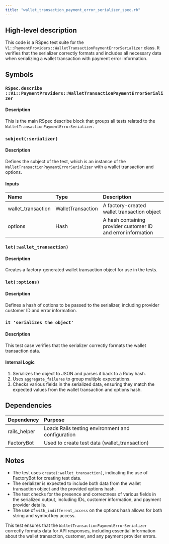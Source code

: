 ```yaml
---
title: "wallet_transaction_payment_error_serializer_spec.rb"
---
```


## High-level description
This code is a RSpec test suite for the `V1::PaymentProviders::WalletTransactionPaymentErrorSerializer` class. It verifies that the serializer correctly formats and includes all necessary data when serializing a wallet transaction with payment error information.

## Symbols

### `RSpec.describe ::V1::PaymentProviders::WalletTransactionPaymentErrorSerializer`
#### Description
This is the main RSpec describe block that groups all tests related to the `WalletTransactionPaymentErrorSerializer`.

### `subject(:serializer)`
#### Description
Defines the subject of the test, which is an instance of the `WalletTransactionPaymentErrorSerializer` with a wallet transaction and options.

#### Inputs
| Name | Type | Description |
|:-----|:-----|:------------|
| wallet_transaction | WalletTransaction | A factory-created wallet transaction object |
| options | Hash | A hash containing provider customer ID and error information |

### `let(:wallet_transaction)`
#### Description
Creates a factory-generated wallet transaction object for use in the tests.

### `let(:options)`
#### Description
Defines a hash of options to be passed to the serializer, including provider customer ID and error information.

### `it 'serializes the object'`
#### Description
This test case verifies that the serializer correctly formats the wallet transaction data.

#### Internal Logic
1. Serializes the object to JSON and parses it back to a Ruby hash.
2. Uses `aggregate_failures` to group multiple expectations.
3. Checks various fields in the serialized data, ensuring they match the expected values from the wallet transaction and options hash.

## Dependencies
| Dependency | Purpose |
|:-----------|:--------|
| rails_helper | Loads Rails testing environment and configuration |
| FactoryBot | Used to create test data (wallet_transaction) |

## Notes
- The test uses `create(:wallet_transaction)`, indicating the use of FactoryBot for creating test data.
- The serializer is expected to include both data from the wallet transaction object and the provided options hash.
- The test checks for the presence and correctness of various fields in the serialized output, including IDs, customer information, and payment provider details.
- The use of `with_indifferent_access` on the options hash allows for both string and symbol key access.

This test ensures that the `WalletTransactionPaymentErrorSerializer` correctly formats data for API responses, including essential information about the wallet transaction, customer, and any payment provider errors.